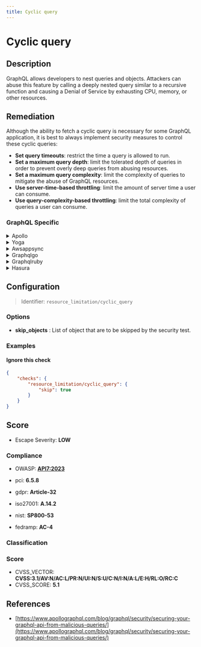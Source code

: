 ```yaml
---
title: Cyclic query
---
```


# Cyclic query

## Description

GraphQL allows developers to nest queries and objects. Attackers can abuse this feature by calling a deeply nested query similar to a recursive function and causing a Denial of Service by exhausting CPU, memory, or other resources.


## Remediation

Although the ability to fetch a cyclic query is necessary for some GraphQL application, it is best to always implement security measures to control these cyclic queries:
  - **Set query timeouts**: restrict the time a query is allowed to run.
  - **Set a maximum query depth**: limit the tolerated depth of queries in order to prevent overly deep queries from abusing resources.
  - **Set a maximum query complexity**: limit the complexity of queries to mitigate the abuse of GraphQL resources.
  - **Use server-time-based throttling**: limit the amount of server time a user can consume.
  - **Use query-complexity-based throttling**: limit the total complexity of queries a user can consume.



### GraphQL Specific

<details>
    <summary>Apollo</summary>

Although the ability to fetch a cyclic query is necessary for some GraphQL application, it is best to always implement security measures to control these cyclic queries:-**Set a maximum query depth**: limit the depth of allowed queries in order to prevent overly deep queries from abusing GraphQL resources.  You can easily limit query depth with the very light [graphql-depth-limit](https://www.npmjs.com/package/graphql-depth-limit) library.Add a maximum query depth limit based on your knowledge of the schema and how deep you believe a legitimate query could go.  ```javascript  import depthLimit from 'graphql-depth-limit'  const server = new ApolloServer({    ...    validationRules: [depthLimit(5)]    });  ```  Source: <https://escape.tech/blog/9-graphql-security-best-practices/>.-**Set maximum query complexity**: limit the complexity of allowed queries to prevent overly complex queries from abusing GraphQL resources.  To do so, add a module to compute the complexity of each query and set a threshold on this complexity so that overly broad requests get canceled.    For a user-friendly module which requires no schema modification whatsoever, check out the [graphql-validation-complexity](https://github.com/4Catalyzer/graphql-validation-complexity) module.    ```javascript    import { createComplexityLimitRule } from 'graphql-validation-complexity';    const ComplexityLimitRule = createComplexityLimitRule(1000);const apolloServer = new ApolloServer({        ...        validationRules: [ComplexityLimitRule],    });    ```    For a more customizable module that lets you manually configure the cost of each field/type of your schema, take a look at the [graphql-cost-analysis](https://github.com/pa-bru/graphql-cost-analysis) module.    This second option is best suited for a more realistic complexity estimator as all fields may not be equal in terms of complexity.    To learn more about complexity estimation, you can read: [Securing Your GraphQL API from Malicious Queries](https://www.apollographql.com/blog/graphql/security/securing-your-graphql-api-from-malicious-queries/).Source: <https://escape.tech/blog/9-graphql-security-best-practices/>.

</details>

<details>
    <summary>Yoga</summary>

In GraphQL Yoga, you can use the `depthLimit` and `createComplexityLimitRule` middleware to prevent deeply nested or complex queries.

</details>

<details>
    <summary>Awsappsync</summary>

AWS AppSync provides built-in mechanisms to protect against complex queries. You can set query depth and complexity limits in the AWS AppSync console or via AWS CLI.

</details>

<details>
    <summary>Graphqlgo</summary>

For GraphQL servers using Go, you can use the `graphql-go` library with a custom query complexity analysis middleware to limit the depth and complexity of queries.

</details>

<details>
    <summary>Graphqlruby</summary>

In GraphQL-Ruby, you can define a custom analysis engine to limit query depth and complexity.

</details>

<details>
    <summary>Hasura</summary>

Hasura allows you to set depth limits and complexity limits on queries directly from the console or using environment variables.

</details>

## Configuration

> Identifier: `resource_limitation/cyclic_query`

### Options

- **skip_objects** : List of object that are to be skipped by the security test.
  



### Examples



#### Ignore this check

```json
{
    "checks": {
        "resource_limitation/cyclic_query": {
            "skip": true
        }
    }
}
```




## Score

- Escape Severity: **<span className="low-severity">LOW</span>**

### Compliance

- OWASP: **[API7:2023](https://github.com/OWASP/API-Security/blob/master/editions/2023/en/0xa7-server-side-request-forgery.md)**
- pci: **6.5.8**
- gdpr: **Article-32**


- iso27001: **A.14.2**
- nist: **SP800-53**
- fedramp: **AC-4**

### Classification






### Score

- CVSS_VECTOR: **CVSS:3.1/AV:N/AC:L/PR:N/UI:N/S:U/C:N/I:N/A:L/E:H/RL:O/RC:C**
- CVSS_SCORE: **5.1**

## References

- [https://www.apollographql.com/blog/graphql/security/securing-your-graphql-api-from-malicious-queries/](https://www.apollographql.com/blog/graphql/security/securing-your-graphql-api-from-malicious-queries/)
  